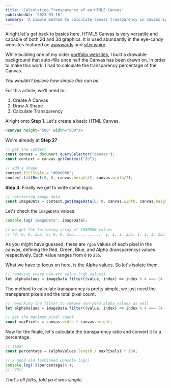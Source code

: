 ```yaml
---
title: 'Calculating Transparency of an HTML5 Canvas'
publishedAt: '2023-03-16'
summary: 'A simple method to calculate canvas transparency in JavaScript'
---
```


Alright let's get back to basics here. HTML5 Canvas is very versatile and capable of both 2d and 3d graphics. It is used abundantly in the eye-candy websites featured on [awwwards](https://www.awwwards.com/) and [siteinspire](https://www.siteinspire.com/).

While building one of my older [portfolio websites](https://portfolio-v4-abjt14.vercel.app/), I built a drawable background that auto-fills once half the Canvas has been drawn on. In order to make this work, I had to calculate the transparency percentage of the Canvas.

_You wouldn't believe how simple this can be._

For this article, we'll need to:

1. Create A Canvas
2. Draw A Shape
3. Calculate Transparency

Alright onto **Step 1**. Let's create a basic HTML Canvas.

```html title="html"
<canvas height="500" width="500"/>
```

We're already at **Step 2?**

```javascript title="js"
// get the context
const canvas = document.querySelector("canvas");
const context = canvas.getContext("2d");

// add a shape
context.fillStyle = "#000000";
context.fillRect(0, 0, canvas.height/2, canvas.width/2);
```


**Step 3.** Finally we get to write some logic.

```javascript title="js"
// retrieving image data
const imageData = context.getImageData(0, 0, canvas.width, canvas.height).data;
```
Let's check the `imageData` values.
```javascript title="js"
console.log('imageData', imageData);

// we get the following array of 1000000 values
// [0, 0, 0, 255, 0, 0, 0, 255............, 1, 1, 1, 255, 1, 1, 1, 255]
```
As you might have guessed, these are `rgba` values of each pixel in the canvas, defining the Red, Green, Blue, and Alpha (transparency) values respectively. Each value ranges from `0` to `255`.

What we have to focus on here, is the Alpha values. So let's isolate them.
```javascript title="js"
// removing every non-4th value (rgb values)
let alphaValues = imageData.filter((value, index) => index % 4 === (4 - 1));
```

The method to calculate transparency is pretty simple, we just need the transparent pixels and the total pixel count.
```javascript title="js"
// reworking the filter to remove non-zero alpha values as well
let alphaValues = imageData.filter((value, index) => index % 4 === (4 - 1) && value === 0);

// get the maximum pixel count
const maxPixels = canvas.width * canvas.height;
```

Now for the finale, let's calculate the transparency ratio and convert it to a percentage.
```javascript title="js"
// tada!
const percentage = (alphaValues.length / maxPixels) * 100;

// a good old fashioned console.log()
console.log(`${percentage}%`);
// "75%"
```

_That's all folks, told ya it was simple._